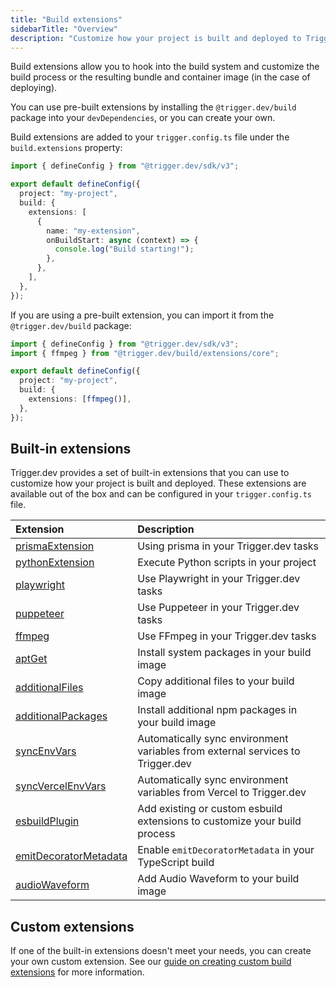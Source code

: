 ```yaml
---
title: "Build extensions"
sidebarTitle: "Overview"
description: "Customize how your project is built and deployed to Trigger.dev with build extensions"
---
```


Build extensions allow you to hook into the build system and customize the build process or the resulting bundle and container image (in the case of deploying).

You can use pre-built extensions by installing the `@trigger.dev/build` package into your `devDependencies`, or you can create your own.

Build extensions are added to your `trigger.config.ts` file under the `build.extensions` property:

```ts
import { defineConfig } from "@trigger.dev/sdk/v3";

export default defineConfig({
  project: "my-project",
  build: {
    extensions: [
      {
        name: "my-extension",
        onBuildStart: async (context) => {
          console.log("Build starting!");
        },
      },
    ],
  },
});
```

If you are using a pre-built extension, you can import it from the `@trigger.dev/build` package:

```ts
import { defineConfig } from "@trigger.dev/sdk/v3";
import { ffmpeg } from "@trigger.dev/build/extensions/core";

export default defineConfig({
  project: "my-project",
  build: {
    extensions: [ffmpeg()],
  },
});
```

## Built-in extensions

Trigger.dev provides a set of built-in extensions that you can use to customize how your project is built and deployed. These extensions are available out of the box and can be configured in your `trigger.config.ts` file.

| Extension                                                             | Description                                                                    |
| :-------------------------------------------------------------------- | :----------------------------------------------------------------------------- |
| [prismaExtension](/config/extensions/prismaExtension)                 | Using prisma in your Trigger.dev tasks                                         |
| [pythonExtension](/config/extensions/pythonExtension)                 | Execute Python scripts in your project                                         |
| [playwright](/config/extensions/playwright)                           | Use Playwright in your Trigger.dev tasks                                       |
| [puppeteer](/config/extensions/puppeteer)                             | Use Puppeteer in your Trigger.dev tasks                                        |
| [ffmpeg](/config/extensions/ffmpeg)                                   | Use FFmpeg in your Trigger.dev tasks                                           |
| [aptGet](/config/extensions/aptGet)                                   | Install system packages in your build image                                    |
| [additionalFiles](/config/extensions/additionalFiles)                 | Copy additional files to your build image                                      |
| [additionalPackages](/config/extensions/additionalPackages)           | Install additional npm packages in your build image                            |
| [syncEnvVars](/config/extensions/syncEnvVars)                         | Automatically sync environment variables from external services to Trigger.dev |
| [syncVercelEnvVars](/config/extensions/syncEnvVars#syncVercelEnvVars) | Automatically sync environment variables from Vercel to Trigger.dev            |
| [esbuildPlugin](/config/extensions/esbuildPlugin)                     | Add existing or custom esbuild extensions to customize your build process      |
| [emitDecoratorMetadata](/config/extensions/emitDecoratorMetadata)     | Enable `emitDecoratorMetadata` in your TypeScript build                        |
| [audioWaveform](/config/extensions/audioWaveform)                     | Add Audio Waveform to your build image                                         |

## Custom extensions

If one of the built-in extensions doesn't meet your needs, you can create your own custom extension. See our [guide on creating custom build extensions](/config/extensions/custom) for more information.
